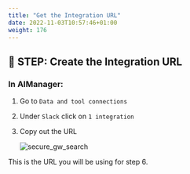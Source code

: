 ```yaml
---
title: "Get the Integration URL"
date: 2022-11-03T10:57:46+01:00
weight: 176
---
```




## 🚀 STEP: Create the Integration URL




### In AIManager:

1. Go to `Data and tool connections`
2. Under `Slack` click on `1 integration`
3. Copy out the URL

	![secure_gw_search](/images/slack/slack004.png)

This is the URL you will be using for step 6.
















